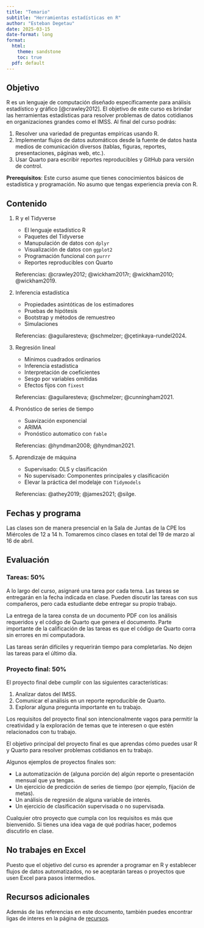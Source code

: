 ```yaml
---
title: "Temario"
subtitle: "Herramientas estadísticas en R"
author: "Esteban Degetau"
date: 2025-03-15
date-format: long
format:
  html:
    theme: sandstone
    toc: true
  pdf: default
---
```


## Objetivo

R es un lenguaje de computación diseñado específicamente para análisis estadístico y gráfico [@crawley2012]. El objetivo de este curso es brindar las herramientas estadísticas para resolver problemas de datos cotidianos en organizaciones grandes como el IMSS. Al final del curso podrás:

1.  Resolver una variedad de preguntas empíricas usando R.
2.  Implementar flujos de datos automáticos desde la fuente de datos hasta medios de comunicación diversos (tablas, figuras, reportes, presentaciones, páginas web, etc.).
3.  Usar Quarto para escribir reportes reproducibles y GitHub para versión de control.

**Prerequisitos**: Este curso asume que tienes conocimientos básicos de estadística y programación. No asumo que tengas experiencia previa con R.

## Contenido

1.  R y el Tidyverse
    -   El lenguaje estadístico R
    -   Paquetes del Tidyverse
    -   Manupulación de datos con `dplyr`
    -   Visualización de datos con `ggplot2`
    -   Programación funcional con `purrr`
    -   Reportes reproducibles con Quarto

    Referencias: @crawley2012; @wickham2017r; @wickham2010; @wickham2019.

1.  Inferencia estadística
    -   Propiedades asintóticas de los estimadores
    -   Pruebas de hipótesis
    -   Bootstrap y métodos de remuestreo
    -   Simulaciones

    Referencias: @aguilaresteva; @schmelzer; @çetinkaya-rundel2024.

1.  Regresión lineal
    -   Mínimos cuadrados ordinarios
    -   Inferencia estadística
    -   Interpretación de coeficientes
    -   Sesgo por variables omitidas
    -   Efectos fijos con `fixest`

    Referencias: @aguilaresteva; @schmelzer; @cunningham2021.

1.  Pronóstico de series de tiempo
    -   Suavización exponencial
    -   ARIMA
    -   Pronóstico automatico con `fable`

    Referencias: @hyndman2008; @hyndman2021.

1.  Aprendizaje de máquina
    -   Supervisado: OLS y clasificación
    -   No supervisado: Componentes principales y clasificación
    -   Elevar la práctica del modelaje con `Tidymodels`

    Referencias: @athey2019; @james2021; @silge.

## Fechas y programa

Las clases son de manera presencial en la Sala de Juntas de la CPE los Miércoles de 12 a 14 h. Tomaremos cinco clases en total del 19 de marzo al 16 de abril.

## Evaluación

### Tareas: 50%

A lo largo del curso, asignaré una tarea por cada tema. Las tareas se entregarán en la fecha indicada en clase. Pueden discutir las tareas con sus compañeros, pero cada estudiante debe entregar su propio trabajo. 

La entrega de la tarea consta de un documento PDF con los análisis requeridos y el código de Quarto que genera el documento. Parte importante de la calificación de las tareas es que el código de Quarto corra sin errores en mi computadora.

Las tareas serán difíciles y requerirán tiempo para completarlas. No dejen las tareas para el último día.

### Proyecto final: 50%

El proyecto final debe cumplir con las siguientes características:

1. Analizar datos del IMSS.
2. Comunicar el análisis en un reporte reproducible de Quarto.
3. Explorar alguna pregunta importante en tu trabajo.

Los requisitos del proyecto final son intencionalmente vagos para permitir la creatividad y la exploración de temas que te interesen o que estén relacionados con tu trabajo.

El objetivo principal del proyecto final es que aprendas cómo puedes usar R y Quarto para resolver problemas cotidianos en tu trabajo.

Algunos ejemplos de proyectos finales son:

- La automatización de (alguna porción de) algún reporte o presentación mensual que ya tengas.
- Un ejercicio de predicción de series de tiempo (por ejemplo, fijación de metas).
- Un análisis de regresión de alguna variable de interés.
- Un ejercicio de clasificación supervisada o no supervisada.

Cualquier otro proyecto que cumpla con los requisitos es más que bienvenido. Si tienes una idea vaga de qué podrías hacer, podemos discutirlo en clase.

:::{.callout-important}
## No trabajes en Excel

Puesto que el objetivo del curso es aprender a programar en R y establecer flujos de datos automatizados,  no se aceptarán tareas o proyectos que usen Excel para pasos intermedios.
:::

## Recursos adicionales

Además de las referencias en este documento, también puedes encontrar ligas de interes en la página de [recursos](resources.qmd).
